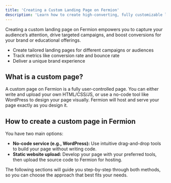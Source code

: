 ```yaml
---
title: 'Creating a Custom Landing Page on Fermion'
description: 'Learn how to create high-converting, fully customizable landing pages on Fermion using no-code tools or your own source code.'
---
```


Creating a custom landing page on Fermion empowers you to capture your audience’s attention, drive targeted campaigns, and boost conversions for your brand or educational offerings.

-   Create tailored landing pages for different campaigns or audiences
-   Track metrics like conversion rate and bounce rate
-   Deliver a unique brand experience

## What is a custom page?

A custom page on Fermion is a fully user-controlled page. You can either write and upload your own HTML/CSS/JS, or use a no-code tool like WordPress to design your page visually. Fermion will host and serve your page exactly as you design it.

## How to create a custom page in Fermion

You have two main options:

-   **No-code service (e.g., WordPress):** Use intuitive drag-and-drop tools to build your page without writing code.
-   **Static website upload:** Develop your page with your preferred tools, then upload the source code to Fermion for hosting.

The following sections will guide you step-by-step through both methods, so you can choose the approach that best fits your needs.
